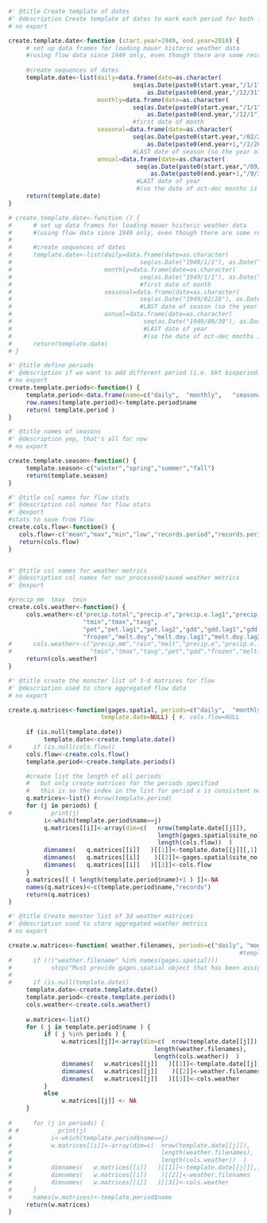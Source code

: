 ```r
#' @title Create template of dates 
#' @description Create template of dates to mark each period for both flow and weather data
# no export

create.template.date<-function (start.year=1949, end.year=2010) {
     # set up data frames for loading mauer historic weather data
     #(using flow data since 1949 only, even though there are some records back to the 30s, because Mauer met data only available starting 1950)
     
     #create sequences of dates
     template.date<-list(daily=data.frame(date=as.character(
                                   seq(as.Date(paste0(start.year,"/1/1")), 
                                       as.Date(paste0(end.year,"/12/31")), "days")),stringsAsFactors=F),
                         monthly=data.frame(date=as.character(
                                   seq(as.Date(paste0(start.year,"/1/1")), 
                                       as.Date(paste0(end.year,"/12/1")), "months")),stringsAsFactors=F),  
                                   #first date of month
                         seasonal=data.frame(date=as.character(
                                   seq(as.Date(paste0(start.year,"/02/28")), 
                                       as.Date(paste0(end.year+1,"/2/28")), "3 month")),stringsAsFactors=F), 
                                   #LAST date of season (so the year of winter is the same as following spring)
                         annual=data.frame(date=as.character(
                                    seq(as.Date(paste0(start.year,"/09/30")), 
                                        as.Date(paste0(end.year+1,"/9/30")), "years")),stringsAsFactors=F)  ) 
                                    #LAST date of year 
                                    #(so the date of oct-dec months is the same as following jan-sept months)
     return(template.date)
}

# create.template.date<-function () {
#      # set up data frames for loading mauer historic weather data
#      #(using flow data since 1949 only, even though there are some records back to the 30s, because Mauer met data only available starting 1950)
#      
#      #create sequences of dates
#      template.date<-list(daily=data.frame(date=as.character(
#                                    seq(as.Date("1949/1/1"), as.Date("2010/12/31"), "days")),stringsAsFactors=F),
#                          monthly=data.frame(date=as.character(
#                                    seq(as.Date("1949/1/1"), as.Date("2010/12/1"), "months")),stringsAsFactors=F),  
#                                    #first date of month
#                          seasonal=data.frame(date=as.character(
#                                    seq(as.Date("1949/02/28"), as.Date("2011/2/28"), "3 month")),stringsAsFactors=F), 
#                                    #LAST date of season (so the year of winter is the same as following spring)
#                          annual=data.frame(date=as.character(
#                                     seq(as.Date("1949/09/30"), as.Date("2011/9/30"), "years")),stringsAsFactors=F)  ) 
#                                     #LAST date of year 
#                                     #(so the date of oct-dec months is the same as following jan-sept months)
#      return(template.date)
# }

```



```r
#' @title define periods
#' @description if we want to add different period (i.e. bkt bioperiod), can do it here
# no export
create.template.periods<-function() {
     template.period<-data.frame(name=c("daily",  "monthly",   "seasonal",    "annual"), min.records=c(1,25,80,345), stringsAsFactors = F)
     row.names(template.period)<-template.period$name
     return( template.period )
}

#' @title names of seasons
#' @description yep, that's all for now
# no export

create.template.season<-function() {
     template.season<-c("winter","spring","summer","fall")
     return(template.season)
}

```


```r
#' @title col names for flow stats
#' @description col names for flow stats
#' @export
#stats to save from flow
create.cols.flow<-function() {
   cols.flow<-c("mean","max","min","low","records.period","records.period.rolling")
   return(cols.flow)   
} 


#' @title col names for weather metrics
#' @description col names for our processed/saved weather metrics
#' @export

#precip_mm  tmax  tmin
create.cols.weather<-function() {
     cols.weather<-c("precip.total","precip.e","precip.e.lag1","precip.e.lag2","precip.e.lag3",
                     "tmin","tmax","tavg",
                     "pet","pet.lag1","pet.lag2","gdd","gdd.lag1","gdd.lag2",
                     "frozen","melt.doy","melt.doy.lag1","melt.doy.lag2")
#      cols.weather<-c("precip.mm","rain","melt","precip.e","precip.e.lag1","precip.e.lag2","precip.e.lag3",
#                      "tmin","tmax","tavg","pet","gdd","frozen","melt.doy")
     return(cols.weather)
}

```

```r
#' @title create the monster list of 3-d matrices for flow
#' @description used to store aggregated flow data
# no export

create.q.matrices<-function(gages.spatial, periods=c("daily",  "monthly",   "seasonal",    "annual"), 
                          template.date=NULL) { #, cols.flow=NULL
     
     if (is.null(template.date))
          template.date<-create.template.date()
#      if (is.null(cols.flow))
     cols.flow<-create.cols.flow()
     template.period<-create.template.periods()

     #create list the length of all periods
     #   but only create matrices for the periods specified
     #   this is so the index in the list for period x is consistent no matter how many periods are specified
     q.matrices<-list() #nrow(template.period)
     for (j in periods) {
#           print(j)
          i<-which(template.period$name==j)
          q.matrices[[i]]<-array(dim=c(   nrow(template.date[[j]]), 
                                          length(gages.spatial$site_no), 
                                          length(cols.flow))  ) 
          dimnames(   q.matrices[[i]]   )[[1]]<-template.date[[j]][,1]
          dimnames(   q.matrices[[i]]    )[[2]]<-gages.spatial$site_no
          dimnames(   q.matrices[[i]]   )[[3]]<-cols.flow
     }
     q.matrices[[ ( length(template.period$name)+1 ) ]]<-NA
     names(q.matrices)<-c(template.period$name,"records")
     return(q.matrices)
}

```


```r
#' @title Create monster list of 3d weather matrices
#' @description used to store aggregated weather metrics
# no export

create.w.matrices<-function( weather.filenames, periods=c("daily", "monthly", "seasonal", "annual") ) {
                                                                 #template.date=NULL
#      if (!("weather.filename" %in% names(gages.spatial)))
#           stop("Must provide gages.spatial object that has been assigned weather.filename")
#      
#      if (is.null(template.date))
     template.date<-create.template.date()
     template.period<-create.template.periods()
     cols.weather<-create.cols.weather()
     
     w.matrices<-list()
     for ( j in template.period$name ) {
          if ( j %in% periods ) {
               w.matrices[[j]]<-array(dim=c(  nrow(template.date[[j]]), 
                                         length(weather.filenames), 
                                         length(cols.weather))  ) 
               dimnames(   w.matrices[[j]]   )[[1]]<-template.date[[j]][,1]
               dimnames(   w.matrices[[j]]    )[[2]]<-weather.filenames
               dimnames(   w.matrices[[j]]   )[[3]]<-cols.weather
          }
          else 
               w.matrices[[j]] <- NA
     }
          
#      for (j in periods) {
# #           print(j)
#           i<-which(template.period$name==j)
#           w.matrices[[i]]<-array(dim=c(  nrow(template.date[[j]]), 
#                                          length(weather.filenames), 
#                                          length(cols.weather))  ) 
#           dimnames(   w.matrices[[i]]   )[[1]]<-template.date[[j]][,1]
#           dimnames(   w.matrices[[i]]    )[[2]]<-weather.filenames
#           dimnames(   w.matrices[[i]]   )[[3]]<-cols.weather
#      }
#      names(w.matrices)<-template.period$name
     return(w.matrices)
}



```

